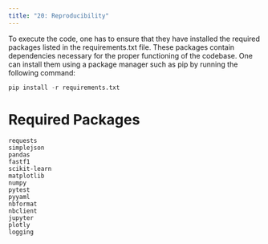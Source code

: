 ```yaml
---
title: "20: Reproducibility"
---
```


To execute the code, one has to ensure that they have installed the required packages listed in the requirements.txt file. These packages contain dependencies necessary for the proper functioning of the codebase. One can install them using a package manager such as pip by running the following command:
```python
pip install -r requirements.txt
```

# Required Packages
```
requests
simplejson
pandas
fastf1
scikit-learn
matplotlib
numpy
pytest
pyyaml
nbformat
nbclient
jupyter
plotly
logging
```